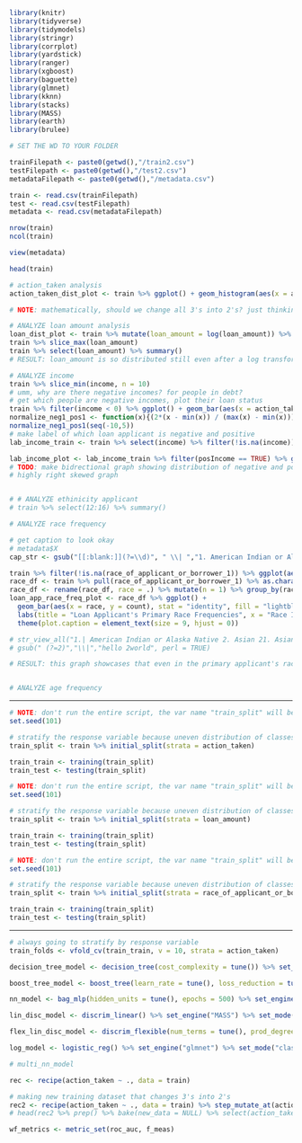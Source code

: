 ```r
library(knitr)
library(tidyverse)
library(tidymodels)
library(stringr)
library(corrplot)
library(yardstick)
library(ranger)
library(xgboost)
library(baguette)
library(glmnet)
library(kknn)
library(stacks)
library(MASS)
library(earth)
library(brulee)
```

```r

# SET THE WD TO YOUR FOLDER

trainFilepath <- paste0(getwd(),"/train2.csv")
testFilepath <- paste0(getwd(),"/test2.csv")
metadataFilepath <- paste0(getwd(),"/metadata.csv")

train <- read.csv(trainFilepath)
test <- read.csv(testFilepath)
metadata <- read.csv(metadataFilepath)

```

```r

nrow(train)
ncol(train)

view(metadata)

head(train)

```

```r

# action_taken analysis
action_taken_dist_plot <- train %>% ggplot() + geom_histogram(aes(x = action_taken), binwidth = 1, color = "grey", fill = "burlywood4") + labs(title = "Action_Taken Frequencies", x = "Loan Approved/Loan Denied", y = "Frequency of Loan Applications") + theme_minimal()

# NOTE: mathematically, should we change all 3's into 2's? just thinking of the math of the models, and the decision making algorithm might work better with values of 1 and 2 rather 1 and 3

# ANALYZE loan amount analysis
loan_dist_plot <- train %>% mutate(loan_amount = log(loan_amount)) %>% ggplot() + geom_histogram(aes(x = loan_amount), bins = 100, color = "grey",fill = "cadetblue3") + labs(title = "Log-Transformed Distribution of Loan_Amount", x = "Log of Loan_Amount", y = "Frequency") + theme_minimal()
train %>% slice_max(loan_amount)
train %>% select(loan_amount) %>% summary()
# RESULT: loan_amount is so distributed still even after a log transformation, there must be some sort of scaling and normalization of loan_amount

# ANALYZE income
train %>% slice_min(income, n = 10)
# umm, why are there negative incomes? for people in debt?
# get which people are negative incomes, plot their loan status
train %>% filter(income < 0) %>% ggplot() + geom_bar(aes(x = action_taken)) + labs(title = "Action_Taken for Applicants with Negative Income", x = "Action_Taken (1 = Loan Approve, 3 = Loan Denied)", y = "Frequency")
normalize_neg1_pos1 <- function(x){(2*(x - min(x)) / (max(x) - min(x))) - 1}
normalize_neg1_pos1(seq(-10,5))
# make label of which loan applicant is negative and positive
lab_income_train <- train %>% select(income) %>% filter(!is.na(income)) %>% mutate(posIncome = if_else(income >= 0, TRUE, FALSE))

lab_income_plot <- lab_income_train %>% filter(posIncome == TRUE) %>% ggplot(aes(x = income)) + geom_bar(stat = "identity", position = "identity")
# TODO: make bidrectional graph showing distribution of negative and positive income for each bracket of income
# highly right skewed graph


# # ANALYZE ethinicity applicant
# train %>% select(12:16) %>% summary()

# ANALYZE race frequency

# get caption to look okay
# metadata$X
cap_str <- gsub("[[:blank:]](?=\\d)", " \\| ","1. American Indian or Alaska Native 2. Asian 21. Asian Indian 22. Chinese 23. Filipino \n24. Japanese 25. Korean 26. Vietnamese 27. Other Asian 3. Black or African American \n4. Native Hawaiian or Other Pacific Islander 41. Native Hawaiian \n42. Guamanian or Chamorro 43. Samoan 44. Other Pacific Islander 5. White \n6. Information not provided by applicant in mail internet or telephone application 7. Not applicable.", perl = TRUE)

train %>% filter(!is.na(race_of_applicant_or_borrower_1)) %>% ggplot(aes(x = race_of_applicant_or_borrower_1)) + geom_bar()
race_df <- train %>% pull(race_of_applicant_or_borrower_1) %>% as.character() %>% as.data.frame() 
race_df <- rename(race_df, race = .) %>% mutate(n = 1) %>% group_by(race) %>% summarize(count = n())
loan_app_race_freq_plot <- race_df %>% ggplot() + 
  geom_bar(aes(x = race, y = count), stat = "identity", fill = "lightblue", color = "grey") + 
  labs(title = "Loan Applicant's Primary Race Frequencies", x = "Race ID", caption = cap_str, y = "Frequency") + 
  theme(plot.caption = element_text(size = 9, hjust = 0))

# str_view_all("1.| American Indian or Alaska Native 2. Asian 21. Asian Indian 22. Chinese 23. Filipino \n24. Japanese 25. Korean 26. Vietnamese 27. Other Asian 3. Black or African American \n4. Native Hawaiian or Other Pacific Islander 41. Native Hawaiian \n42. Guamanian or Chamorro 43. Samoan 44. Other Pacific Islander 5. White \n6. Information not provided by applicant in mail internet or telephone application 7. Not applicable.", "\\|")
# gsub(" (?=2)","\\|","hello 2world", perl = TRUE)

# RESULT: this graph showcases that even in the primary applicant's race category, the majority of the races is white, so stratify all the race columns 


# ANALYZE age frequency

```

--------------------------------------------

```r
# NOTE: don't run the entire script, the var name "train_split" will be shared
set.seed(101)

# stratify the response variable because uneven distribution of classes
train_split <- train %>% initial_split(strata = action_taken)

train_train <- training(train_split)
train_test <- testing(train_split)

```

```r

# NOTE: don't run the entire script, the var name "train_split" will be shared
set.seed(101)

# stratify the response variable because uneven distribution of classes
train_split <- train %>% initial_split(strata = loan_amount)

train_train <- training(train_split)
train_test <- testing(train_split)

```

```r

# NOTE: don't run the entire script, the var name "train_split" will be shared
set.seed(101)

# stratify the response variable because uneven distribution of classes
train_split <- train %>% initial_split(strata = race_of_applicant_or_borrower_1)

train_train <- training(train_split)
train_test <- testing(train_split)

```

--------------------------------------------

```r

# always going to stratify by response variable
train_folds <- vfold_cv(train_train, v = 10, strata = action_taken)

```


```r

decision_tree_model <- decision_tree(cost_complexity = tune()) %>% set_engine("rpart") %>% set_mode("classification")

boost_tree_model <- boost_tree(learn_rate = tune(), loss_reduction = tune()) %>% set_engine("xgboost") %>% set_mode("classification")

nn_model <- bag_mlp(hidden_units = tune(), epochs = 500) %>% set_engine("nnet") %>% set_mode("classification")

lin_disc_model <- discrim_linear() %>% set_engine("MASS") %>% set_mode("classification") 

flex_lin_disc_model <- discrim_flexible(num_terms = tune(), prod_degree = tune()) %>% set_engine("earth") %>% set_mode("classification")

log_model <- logistic_reg() %>% set_engine("glmnet") %>% set_mode("classification")

# multi_nn_model 

```

```r

rec <- recipe(action_taken ~ ., data = train)

# making new training dataset that changes 3's into 2's
rec2 <- recipe(action_taken ~ ., data = train) %>% step_mutate_at(action_taken, fn = function(x) if_else(x == 3, 2, 1))
# head(rec2 %>% prep() %>% bake(new_data = NULL) %>% select(action_taken), n =20)

```

```r

wf_metrics <- metric_set(roc_auc, f_meas)

```